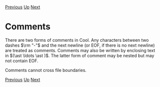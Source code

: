 [[Strings|Previous]] [[Lexical Structure|Up]] [[Keywords|Next]]
= Comments =

There are two forms of comments in Cool. Any characters between two dashes $\rm "-"$ and the next newline (or EOF, if there is no next newline) are treated as comments. Comments may also be written by enclosing text in  $(\ast \ldots \ast )$. The latter form of comment may be nested but may not contain EOF. 

Comments cannot cross file boundaries.

[[Strings|Previous]] [[Lexical Structure|Up]] [[Keywords|Next]]